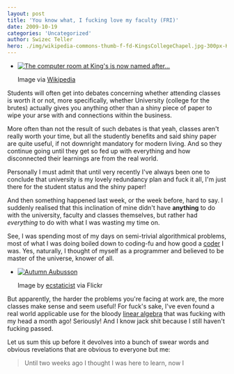```yaml
---
layout: post
title: 'You know what, I fucking love my faculty (FRI)'
date: 2009-10-19
categories: 'Uncategorized'
author: Swizec Teller
hero: ./img/wikipedia-commons-thumb-f-fd-KingsCollegeChapel.jpg-300px-KingsCollegeChapel.jpg
---
```

- [![The computer room at King's is now named after...](./img/wikipedia-commons-thumb-f-fd-KingsCollegeChapel.jpg-300px-KingsCollegeChapel.jpg "The computer room at King's is now named after...")](http://commons.wikipedia.org/wiki/Image:KingsCollegeChapel.jpg)

  Image via [Wikipedia](http://commons.wikipedia.org/wiki/Image:KingsCollegeChapel.jpg)

Students will often get into debates concerning whether attending classes is worth it or not, more specifically, whether University (college for the brutes) actually gives you anything other than a shiny piece of paper to wipe your arse with and connections within the business.



More often than not the result of such debates is that yeah, classes aren't really worth your time, but all the studently benefits and said shiny paper are quite useful, if not downright mandatory for modern living. And so they continue going until they get so fed up with everything and how disconnected their learnings are from the real world.



Personally I must admit that until very recently I've always been one to conclude that university is my lovely redundancy plan and fuck it all, I'm just there for the student status and the shiny paper!



And then something happened last week, or the week before, hard to say. I suddenly realised that this inclination of mine didn't have **anything** to do with the university, faculty and classes themselves, but rather had _everything_ to do with what I was wasting my time on.



See, I was spending most of my days on semi-trivial algorithmical problems, most of what I was doing boiled down to coding-fu and how good a [coder](http://en.wikipedia.org/wiki/Programmer "Programmer") I was. Yes, naturally, I thought of myself as a programmer and believed to be master of the universe, knower of all.

- [![Autumn Aubusson](http://farm3.static.flickr.com/2629/4025513614_8fc14e5bfb_m.jpg "Autumn Aubusson")](http://www.flickr.com/photos/41864721@N00/4025513614/)

  Image by [ecstaticist](http://www.flickr.com/photos/41864721@N00/4025513614/) via Flickr

But apparently, the harder the problems you're facing at work are, the more classes make sense and seem useful! For fuck's sake, I've even found a real world applicable use for the bloody [linear algebra](http://en.wikipedia.org/wiki/Linear_algebra "Linear algebra") that was fucking with my head a month ago! Seriously! And I know jack shit because I still haven't fucking passed.



Let us sum this up before it devolves into a bunch of swear words and obvious revelations that are obvious to everyone but me:

> Until two weeks ago I thought I was here to learn, now I